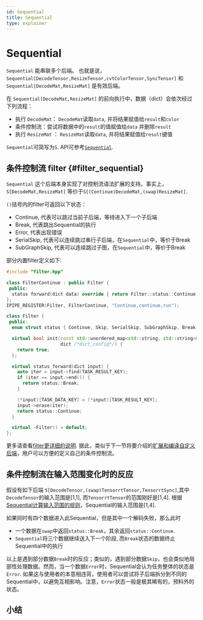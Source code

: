 ```yaml
---
id: Sequential
title: Sequential
type: explainer
---
```





# Sequential

`Sequential` 能串联多个后端。 也就是说，`Sequential[DecodeTensor,ResizeTensor,cvtColorTensor,SyncTensor]` 和 `Sequential[DecodeMat,ResizeMat]` 是有效后端。

在 `Sequential[DecodeMat,ResizeMat]` 的前向执行中，数据（dict）会依次经过下列流程：
- 执行 `DecodeMat`： `DecodeMat`读取`data`, 并将结果赋值给`result`和`color`
- 条件控制流：尝试将数据中的`result`的值赋值给`data` 并删除`result` 
- 执行 `ResizeMat` ： `ResizeMat`读取`data`, 并将结果赋值给`result`键值

`Sequential`可简写为`S`. API可参考[`Sequential`](../backend-reference/basic#sequential).

## 条件控制流 filter {#filter_sequential}
`Sequential` 这个后端本身实现了对控制流语法扩展的支持。事实上，`S[DecodeMat,ResizeMat]` 等价于`S[(Continue)DecodeMat,(swap)ResizeMat]`.

`()`括号内的filter可返回以下状态：
- Continue, 代表可以跳过当前子后端，等待进入下一个子后端
- Break, 代表跳出Sequential的执行 
- Error, 代表出现错误
- SerialSkip, 代表可以连续跳过串行子后端，在`Sequential`中，等价于Break
- SubGraphSkip,  代表可以连续跳过子图，在`Sequential`中，等价于Break

部分内置filter定义如下:


<Tabs groupId="filter"  className="unique-tabs">
<TabItem value="Continue" label="Continue">

```cpp
#include "filter.hpp"

class FilterContinue : public Filter {
 public:
  status forward(dict data) override { return Filter::status::Continue; }
};
IPIPE_REGISTER(Filter, FilterContinue, "Continue,continue,run");
```


</TabItem>
<TabItem value="swap" label="swap">

```cpp
class Filter {
 public:
  enum struct status { Continue, Skip, SerialSkip, SubGraphSkip, Break, Error };

  virtual bool init(const std::unordered_map<std::string, std::string>& /*config*/,
                    dict /*dict_config*/) {
    return true;
  };

  virtual status forward(dict input) {
    auto iter = input->find(TASK_RESULT_KEY);
    if (iter == input->end()) {
      return status::Break;
    }

    (*input)[TASK_DATA_KEY] = (*input)[TASK_RESULT_KEY];
    input->erase(iter);
    return status::Continue;
  }

  virtual ~Filter() = default;
};
```

</TabItem>
</Tabs>

更多请查看[filter更详细的说明](../Inter-node/filter).
据此，类似于下一节将要介绍的[扩展和编译自定义后端](./extensible_backend)，用户可以方便的定义自己的条件控制流。

## 条件控制流在输入范围变化时的反应
假设有如下后端 `S[DecodeTensor,(swap)TensorrtTensor,TensorrtSync]`,其中`DecodeTensor`的输入范围是[1,1],
而`TensorrtTensor`的范围刚好是[1,4]. 根据[Sequential计算输入范围的规则](../backend-reference/basic#sequential)，Sequential的输入范围是[1,4].

如果同时有四个数据进入此Sequential，但是其中一个解码失败，那么此时
- 一个数据在`swap`中返回`status::Break`，其余返回`status::Continue`.
- `Sequential`将三个数据继续送入下一个阶段, 而`Break`状态的数据终止Sequential中的执行

以上是遇到部分数据`Break`时的反应；类似的，遇到部分数据`Skip`，也会类似地局部性处理数据。然而，当一个数据`Error`时，Sequential会认为任务整体的状态是`Error`. 如果这与使用者的本意相违背，使用者可以尝试将子后端拆分到不同的Sequential中，以避免互相影响。注意，`Error`状态一般是极其稀有的，预料外的状态。


## 小结
